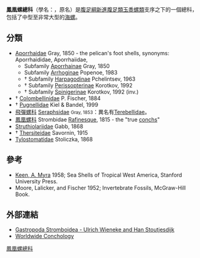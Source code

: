 {{Automatic taxobox
| image = Strombidae.JPG
| image_caption = 三種鳳凰螺總科物種的[[螺殼|螺殼]]
| image_width = 250px
| taxon = Stromboidea
| authority = [[Constantine_Samuel_Rafinesque|Rafinesque]], 1815<ref>[[Constantine_Samuel_Rafinesque|Rafinesque C. R.]] (1815). ''Analyse de la nature'' 145.</ref>
| subdivision_ranks = [[科_(生物)|科]]
| subdivision = [[#分類|見內文]]
}}

'''鳳凰螺總科'''（學名：{{lang|la|Stromboidea}}，原名{{lang|la|Strombacea}}）是[[腹足綱|腹足綱]][[新進腹足類|新進腹足類]][[玉黍螺類|玉黍螺類]]支序之下的一個總科，包括了中型至非常大型的[[海螺|海螺]]。

==分類==
* [[Aporrhaidae|Aporrhaidae]] Gray, 1850 - the pelican's foot shells, synonyms: Aporrhaididae, Aporrhaiidae,
** Subfamily [[Aporrhainae|Aporrhainae]] Gray, 1850
** Subfamily [[Arrhoginae|Arrhoginae]] Popenoe, 1983
** † Subfamily [[Harpagodinae|Harpagodinae]] Pchelintsev, 1963
** † Subfamily [[Perissopterinae|Perissopterinae]] Korotkov, 1992
** † Subfamily [[Spinigerinae|Spinigerinae]] Korotkov, 1992 (inv.)
* † [[Colombellinidae|Colombellinidae]] P. Fischer, 1884
* † [[Pugnellidae|Pugnellidae]] Kiel & Bandel, 1999
* [[飛彈螺科|飛彈螺科]] [[Seraphsidae|Seraphsidae]] <small>Gray, 1853</small>：異名有[[Terebellidae|Terebellidae]]。
* [[鳳凰螺科|鳳凰螺科]] Strombidae [[Constantine_Samuel_Rafinesque|Rafinesque]], 1815 - the "true [[conch|conch]]s"
* [[Struthiolariidae|Struthiolariidae]] Gabb, 1868
* † [[Thersiteidae|Thersiteidae]] Savornin, 1915
* [[Tylostomatidae|Tylostomatidae]] Stoliczka, 1868

== 參考 ==
{{reflist}}
* [[A._Myra_Keen|Keen, A. Myra]] 1958; Sea Shells of Tropical West America, Stanford University Press.
* Moore, Lalicker, and Fischer 1952; Invertebrate Fossils, McGraw-Hill Book.

== 外部連結 ==
{{commons category|Strombidae}}
* [http://www.stromboidea.de/?n=Main.HomePage Gastropoda Stromboidea - Ulrich Wieneke and Han Stoutjesdijk]
* [http://www.worldwideconchology.com/fam/Strombidae.shtml Worldwide Conchology]
{{Taxonbar|from=Q3297206}}

[[Category:鳳凰螺總科|]]